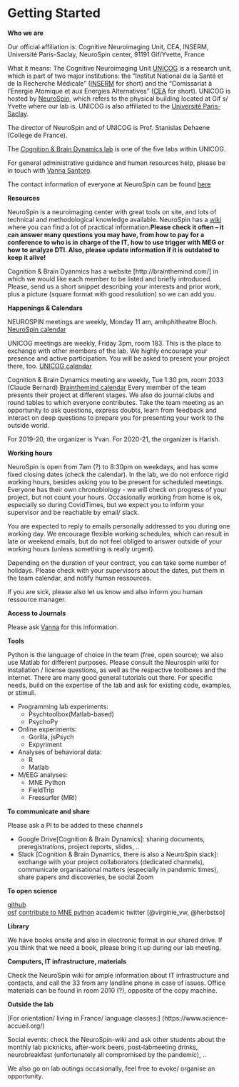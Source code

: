# Getting Started

**Who we are**

Our official affiliation is: 
Cognitive Neuroimaging Unit, CEA, INSERM, Université Paris-Saclay, NeuroSpin center, 91191 Gif/Yvette, France

What it means: 
The Cognitive Neuroimaging Unit [UNICOG](http://www.unicog.org/) is a research unit, which  is part of two major institutions: the "Institut National de la Santé et de la Recherche Médicale" ([INSERM](https://www.inserm.fr/) for short) and the "Comissariat à l'Energie Atomique et aux Energies Alternatives" ([CEA](http://www.cea.fr/) for short). 
UNICOG is hosted by [NeuroSpin](http://joliot.cea.fr/drf/joliot/Pages/Entites_de_recherche/NeuroSpin.aspx), which refers to the physical building located at Gif s/ Yvette where our lab is. UNICOG is also affiliated to the [Université Paris-Saclay](https://www.universite-paris-saclay.fr/en).

The director of NeuroSpin and of UNICOG is Prof. Stanislas Dehaene (College de France). 

The [Cognition & Brain Dynamics lab](https://brainthemind.com/) is one of the five labs within UNICOG. 

For general administrative guidance and human resources help, please be in touch with [Vanna Santoro](giovanna.santoro@cea.fr). 

The contact information of everyone at NeuroSpin can be found [here](http://www.neurospin-wiki.org/pmwiki/Main/PhoneNumbers)

**Resources**

NeuroSpin is a neuroimaging center with great tools on site, and lots of technical and methodological knowledge available. NeuroSpin has a [wiki](http://www.neurospin-wiki.org/pmwiki/) where you can find a lot of practical information.**Please check it often -- it can answer many  questions you may have, from how to pay for a conference to who is in charge of the IT, how to use trigger with MEG or how to analyze DTI. Also, please update information if it is outdated to keep it alive!**

Cognition & Brain Dyanmics has a website [http://brainthemind.com/] in which we would like each member to be listed and briefly introduced. Please, send us a short snippet describing your interests and prior work, plus a picture (square format with good resolution) so we can add you.

**Happenings & Calendars**

NEUROSPIN meetings are weekly, Monday 11 am, amhphitheatre Bloch. 
[NeuroSpin calendar](https://calendar.google.com/calendar/embed?src=9mar0ri28bi85c2p4gef6dh108@group.calendar.google.com&ctz=Europe/Paris)

UNICOG meetings are weekly, Friday 3pm, room 183. This is the place to exchange with other members of the lab. We highly encourage your presence and active participation. You will be asked to present your project there, too. 
[UNICOG calendar](https://calendar.google.com/calendar/embed?src=unicog.meetings@gmail.com&ctz=Europe/Paris&mode=AGENDA)

Cognition & Brain Dynamics meeting are weekly, Tue 1:30 pm, room 2033 (Claude Bernard) 
[Brainthemind calendar](https://calendar.google.com/calendar?cid=bzkwaWRmZWtidWdsbmJkNm1lNm51MjExanNAZ3JvdXAuY2FsZW5kYXIuZ29vZ2xlLmNvbQ)
Every member of the team presents their project at different stages. We also do journal clubs and round tables to which everyone contributes. Take the team meeting as an opportunity to ask questions, express doubts, learn from feedback and interact on deep questions to prepare you for presenting your work to the outside world. 

For 2019-20, the organizer is Yvan.
For 2020-21, the organizer is Harish.

**Working hours**

NeuroSpin is open from 7am (?) to 8:30pm on weekdays, and has some fixed closing dates (check the calendar). 
In the lab, we do not enforce rigid working hours, besides asking you to be present for scheduled meetings. Everyone has their own chronobiology - we will check on progress of your project, but not count your hours. 
Occasionally working from home is ok, especially so during CovidTimes, but we expect you to inform your supervisor and be reachable by email/ slack.

You are expected to reply to emails personally addressed to you during one working day. We encourage flexible working schedules, which can result in late or weekend emails, but do not feel obliged to answer outside of your working hours (unless something is really urgent). 

Depending on the duration of your contract, you can take some number of holidays. Please check with your supervisors about the dates, put them in the team calendar, and notify human ressources. 

If you are sick, please also let us know and also inform you human ressource manager. 

**Access to Journals**

Please ask [Vanna](giovanna.santoro@cea.fr) for this information.

**Tools**

Python is the language of choice in the team (free, open source); we also use Matlab for different purposes. Please consult the Neurospin wiki for installation / license questions, as well as the respective toolboxes and the internet. There are many good general tutorials out there. 
For specific needs, build on the expertise of the lab and ask for existing code, examples, or stimuli. 

- Programming lab experiments:
    - Psychtoolbox(Matlab-based)
    - PsychoPy
  
- Online experiments:
    - Gorilla, jsPsych
    - Expyriment

- Analyses of behavioral data:
    - R
    - Matlab
  
- M/EEG analyses:
    - MNE Python
    - FieldTrip
    - Freesurfer (MRI)
  

**To communicate and share**

Please ask a PI to be added to these channels

- Google Drive[Cognition & Brain Dynamics]: sharing documents, preregistrations, project reports, slides, ..
- Slack [Cognition & Brain Dynamics, there is also a NeuroSpin slack]: exchange with your project collaborators (dedicated channels), communicate organisational matters (especially in pandemic times), share papers and discoveries, be social
Zoom  
  

**To open science**

[github](https://github.com/brainthemind)  
[osf](https://osf.io/)
[contribute to MNE python](https://mne.tools/stable/install/contributing.html)
academic twitter [@virginie_vw, @herbstso]


**Library**

We have books onsite and also in electronic format in our shared drive.
If you think that we need a book, please bring it up during our lab meeting.


**Computers, IT infrastructure, materials**

Check the NeuroSpin wiki for ample information about IT infrastructure and contacts, and call the 33 from any landline phone in case of issues. Office materials can be found in room 2010 (?), opposite of the copy machine. 


<!-- I didn't understand the purpose of this, therefore commented out-->
<!-- **Acknowledgements** -->

<!-- This work was funded by grant XXX to VvW and YYY to SH. -->

<!-- UNIACT  -->

<!-- This work was performed on a platform of France Life Imaging network partly funded by the grant “ANR-11-INBS-0006 ” or “Partly supported by FLI (ANR-11-INBS-0006)”. -->

<!-- "This work has received funding support from the ERPT equipment program of the Leducq Foundation." -->

**Outside the lab**

[For orientation/ living in France/ language classes:] (https://www.science-accueil.org/)

Social events: check the NeuroSpin-wiki and ask other students about the monthly lab picknicks, after-work beers, post-labmeeting drinks, neurobreakfast (unfortunately all compromised by the pandemic), ..

We also go on lab outings occasionally, feel free to evoke/ organise an opportunity. 
